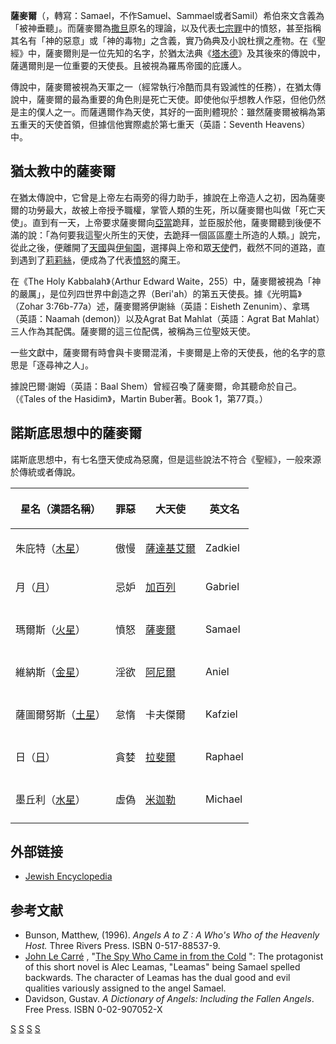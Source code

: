 {{No footnotes|time=2021-06-01T04:35:42+00:00}}
'''薩麥爾'''（{{lang-he-n|סַמָּאֵל}}，轉寫：Samael，不作Samuel、Sammael或者Samil）希伯來文含義為「被神垂聽」。而薩麥爾為[[撒旦|撒旦]]原名的理論，以及代表[[七宗罪|七宗罪]]中的憤怒，甚至指稱其名有「神的惡意」或「神的毒物」之含義，實乃偽典及小說杜撰之產物。在《聖經》中，薩麥爾則是一位先知的名字，於猶太法典《[[塔木德|塔木德]]》及其後來的傳說中，薩邁爾則是一位重要的天使長。且被視為羅馬帝國的庇護人。

傳說中，薩麥爾被視為天軍之一（經常執行冷酷而具有毀滅性的任務），在猶太傳說中，薩麥爾的最為重要的角色則是死亡天使。即使他似乎想教人作惡，但他仍然是主的僕人之一。而薩邁爾作為天使，其好的一面則體現於：雖然薩麥爾被稱為第五重天的天使首領，但據信他實際處於第七重天（英語：Seventh Heavens）中。

== 猶太教中的薩麥爾 ==

在猶太傳說中，它曾是上帝左右兩旁的得力助手，據說在上帝造人之初，因為薩麥爾的功勞最大，故被上帝授予職權，掌管人類的生死，所以薩麥爾也叫做「死亡天使」。直到有一天，上帝要求薩麥爾向[[亞當|亞當]]跪拜，並臣服於他，薩麥爾聽到後便不滿的說：「為何要我這聖火所生的天使，去跪拜一個區區塵土所造的人類。」說完，從此之後，便離開了[[天國|天國]]與[[伊甸園|伊甸園]]，選擇與上帝和眾[[天使|天使]]們，截然不同的道路，直到遇到了[[莉莉絲|莉莉絲]]，便成為了代表[[憤怒|憤怒]]的魔王。


在《The Holy Kabbalah》（Arthur Edward Waite，255）中，薩麥爾被視為「神的嚴厲」，是位列四世界中創造之界（Beri'ah）的第五天使長。據《光明篇》（Zohar 3:76b-77a）述，薩麥爾將伊謝絲（英語：Eisheth Zenunim）、拿瑪（英語：Naamah (demon)）以及Agrat Bat Mahlat（英語：Agrat Bat Mahlat）三人作為其配偶。薩麥爾的這三位配偶，被稱為三位聖妓天使。

一些文獻中，薩麥爾有時會與卡麥爾混淆，卡麥爾是上帝的天使長，他的名字的意思是「逐尋神之人」。

據說巴爾·謝姆（英語：Baal Shem）曾經召喚了薩麥爾，命其聽命於自己。（《Tales of the Hasidim》，Martin Buber著。Book 1，第77頁。）

== 諾斯底思想中的薩麥爾 ==
諾斯底思想中，有七名墮天使成為惡魔，但是這些說法不符合《聖經》，一般來源於傳統或者傳說。
{| class="wikitable"
!星名（漢語名稱）||罪惡||大天使||英文名
|-
|朱庇特（[[木星|木星]]）||傲慢||[[薩基爾|薩達基艾爾]]||Zadkiel
|-
|月（[[月亮|月]]）||忌妒||[[加百列|加百列]]||Gabriel
|-
|-
|瑪爾斯（[[火星|火星]]）||憤怒||[[薩麥爾|薩麥爾]]||Samael
|-
|-
|維納斯（[[金星|金星]]）||淫欲||[[漢尼爾|阿尼爾]]||Aniel
|-
|-
|薩圖爾努斯（[[土星|土星]]）||怠惰||卡夫傑爾||Kafziel
|-
|-
|日（[[太陽|日]]）||貪婪||[[拉斐爾_(天使)|拉斐爾]]||Raphael
|-
|-
|墨丘利（[[水星|水星]]）||虛偽||[[米迦勒|米迦勒]]||Michael
|-
|}

{{Angels in Abrahamic Religions}}

== 外部链接 ==
* [http://www.jewishencyclopedia.com/view.jsp?artid=106&letter=S Jewish Encyclopedia] {{Wayback|url=http://www.jewishencyclopedia.com/view.jsp?artid=106&letter=S |date=20111020100251 }}

== 参考文献 ==
* Bunson, Matthew, (1996). ''Angels A to Z : A Who's Who of the Heavenly Host.''  Three Rivers Press. ISBN 0-517-88537-9.
*[http://en.wikipedia.org/wiki/John_Le_Carr%C3%A9 John Le Carré] {{Wayback|url=http://en.wikipedia.org/wiki/John_Le_Carr%C3%A9 |date=20090325230304 }}, "[http://en.wikipedia.org/wiki/The_Spy_Who_Came_in_from_the_Cold The Spy Who Came in from the Cold] {{Wayback|url=http://en.wikipedia.org/wiki/The_Spy_Who_Came_in_from_the_Cold |date=20210508231034 }}": The protagonist of this short novel is Alec Leamas, "Leamas" being Samael spelled backwards. The character of Leamas has the dual good and evil qualities variously assigned to the angel Samael.
* Davidson, Gustav. ''A Dictionary of Angels: Including the Fallen Angels''. Free Press. ISBN 0-02-907052-X

[[Category:犹太教中的天使|S]]
[[Category:天使个体|S]]
[[Category:犹太教中的恶魔|S]]
[[Category:天使长|S]]